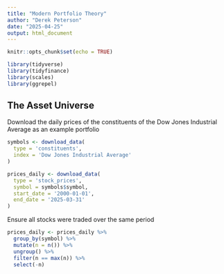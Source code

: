 ```yaml
---
title: "Modern Portfolio Theory"
author: "Derek Peterson"
date: "2025-04-25"
output: html_document
---
```


```r
knitr::opts_chunk$set(echo = TRUE)
```

```r
library(tidyverse)
library(tidyfinance)
library(scales)
library(ggrepel)
```

## The Asset Universe

Download the daily prices of the constituents of the Dow Jones Industrial Average as an example portfolio


```r
symbols <- download_data(
  type = 'constituents',
  index = 'Dow Jones Industrial Average'
)

prices_daily <- download_data(
  type = 'stock_prices',
  symbol = symbols$symbol,
  start_date = '2000-01-01',
  end_date = '2025-03-31'
)
```

Ensure all stocks were traded over the same period

```r
prices_daily <- prices_daily %>%
  group_by(symbol) %>%
  mutate(n = n()) %>%
  ungroup() %>%
  filter(n == max(n)) %>%
  select(-n)

```
